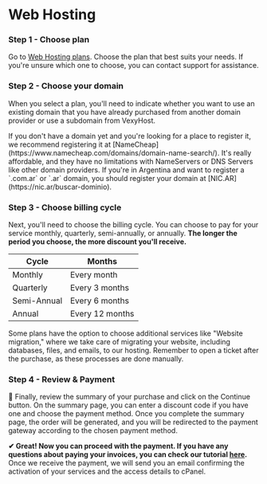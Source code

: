 # Web Hosting


<Steps>

### Step 1 - Choose plan
Go to [Web Hosting plans](https://billing.vexyhost.com/store/web-hosting). Choose the plan that best suits your needs. If you're unsure which one to choose, you can contact support for assistance.

### Step 2 - Choose your domain
When you select a plan, you'll need to indicate whether you want to use an existing domain that you have already purchased from another domain provider or use a subdomain from VexyHost.

<Callout type="info">
    If you don't have a domain yet and you're looking for a place to register it, we recommend registering it at [NameCheap](https://www.namecheap.com/domains/domain-name-search/). It's really affordable, and they have no limitations with NameServers or DNS Servers like other domain providers. If you're in Argentina and want to register a `.com.ar` or `.ar` domain, you should register your domain at [NIC.AR](https://nic.ar/buscar-dominio).
</Callout> 

### Step 3 - Choose billing cycle
Next, you'll need to choose the billing cycle. You can choose to pay for your service monthly, quarterly, semi-annually, or annually. **The longer the period you choose, the more discount you'll receive.**

| Cycle | Months |
| ------ | ------ |
| Monthly | Every month |
| Quarterly | Every 3 months |
| Semi-Annual | Every 6 months |
| Annual | Every 12 months |

<Callout type="info">
Some plans have the option to choose additional services like "Website migration," where we take care of migrating your website, including databases, files, and emails, to our hosting. Remember to open a ticket after the purchase, as these processes are done manually.
</Callout> 

### Step 4 - Review & Payment
👀 Finally, review the summary of your purchase and click on the Continue button. On the summary page, you can enter a discount code if you have one and choose the payment method. Once you complete the summary page, the order will be generated, and you will be redirected to the payment gateway according to the chosen payment method.

</Steps>

**✔ Great! Now you can proceed with the payment. If you have any questions about paying your invoices, you can check our tutorial [here](/payments-country).** Once we receive the payment, we will send you an email confirming the activation of your services and the access details to cPanel.
